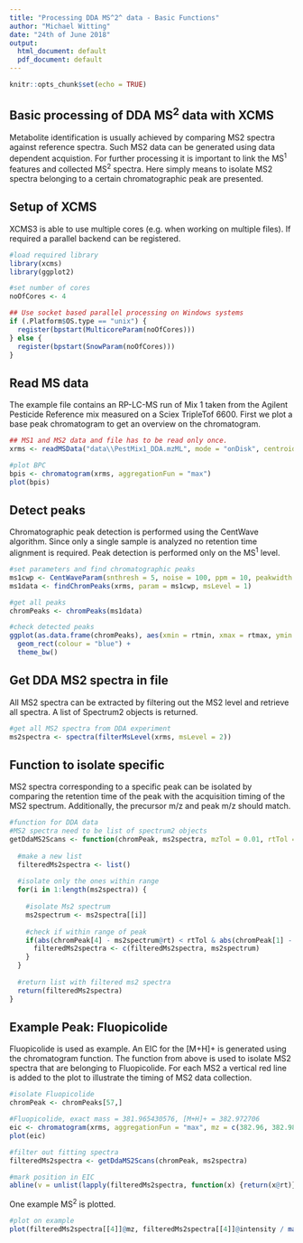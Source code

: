 ```yaml
---
title: "Processing DDA MS^2^ data - Basic Functions"
author: "Michael Witting"
date: "24th of June 2018"
output:
  html_document: default
  pdf_document: default
---
```


```r
knitr::opts_chunk$set(echo = TRUE)
```

## Basic processing of DDA MS^2^ data with XCMS

Metabolite identification is usually achieved by comparing MS2 spectra against reference spectra. Such MS2 data can be generated using data dependent acquistion. For further processing it is important to link the MS^1^ features and collected MS^2^ spectra. Here simply means to isolate MS2 spectra belonging to a certain chromatographic peak are presented.

## Setup of XCMS

XCMS3 is able to use multiple cores (e.g. when working on multiple files). If required a parallel backend can be registered.
```r
#load required library
library(xcms)
library(ggplot2)

#set number of cores
noOfCores <- 4

## Use socket based parallel processing on Windows systems
if (.Platform$OS.type == "unix") {
  register(bpstart(MulticoreParam(noOfCores)))
} else {
  register(bpstart(SnowParam(noOfCores)))
}
```

## Read MS data

The example file contains an RP-LC-MS run of Mix 1 taken from the Agilent Pesticide Reference mix measured on a Sciex TripleTof 6600. First we plot a base peak chromatogram to get an overview on the chromatogram.
```r
## MS1 and MS2 data and file has to be read only once.
xrms <- readMSData("data\\PestMix1_DDA.mzML", mode = "onDisk", centroided = TRUE)

#plot BPC
bpis <- chromatogram(xrms, aggregationFun = "max")
plot(bpis)
```

## Detect peaks

Chromatographic peak detection is performed using the CentWave algorithm. Since only a single sample is analyzed no retention time alignment is required. Peak detection is performed only on the MS^1^ level.

```r
#set parameters and find chromatographic peaks
ms1cwp <- CentWaveParam(snthresh = 5, noise = 100, ppm = 10, peakwidth = c(3,30))
ms1data <- findChromPeaks(xrms, param = ms1cwp, msLevel = 1)

#get all peaks
chromPeaks <- chromPeaks(ms1data)

#check detected peaks
ggplot(as.data.frame(chromPeaks), aes(xmin = rtmin, xmax = rtmax, ymin = mzmin, ymax = mzmax)) +
  geom_rect(colour = "blue") +
  theme_bw()

```

## Get DDA MS2 spectra in file

All MS2 spectra can be extracted by filtering out the MS2 level and retrieve all spectra. A list of Spectrum2 objects is returned.

```r
#get all MS2 spectra from DDA experiment
ms2spectra <- spectra(filterMsLevel(xrms, msLevel = 2))
```


## Function to isolate specific

MS2 spectra corresponding to a specific peak can be isolated by comparing the retention time of the peak with the acquisition timing of the MS2 spectrum. Additionally, the precursor m/z and peak m/z should match.

```r
#function for DDA data
#MS2 spectra need to be list of spectrum2 objects
getDdaMS2Scans <- function(chromPeak, ms2spectra, mzTol = 0.01, rtTol = 30) {
  
  #make a new list
  filteredMs2spectra <- list()
  
  #isolate only the ones within range
  for(i in 1:length(ms2spectra)) {
    
    #isolate Ms2 spectrum
    ms2spectrum <- ms2spectra[[i]]
    
    #check if within range of peak
    if(abs(chromPeak[4] - ms2spectrum@rt) < rtTol & abs(chromPeak[1] - ms2spectrum@precursorMz) < mzTol) {
      filteredMs2spectra <- c(filteredMs2spectra, ms2spectrum)
    }
  }
  
  #return list with filtered ms2 spectra
  return(filteredMs2spectra)
}

```

## Example Peak: Fluopicolide

Fluopicolide is used as example. An EIC for the [M+H]+ is generated using the chromatogram function. The function from above is used to isolate MS2 spectra that are belonging to Fluopicolide. For each MS2 a vertical red line is added to the plot to illustrate the timing of MS2 data collection.

```r
#isolate Fluopicolide
chromPeak <- chromPeaks[57,]

#Fluopicolide, exact mass = 381.965430576, [M+H]+ = 382.972706
eic <- chromatogram(xrms, aggregationFun = "max", mz = c(382.96, 382.98), rt = c(430,450))
plot(eic)

#filter out fitting spectra
filteredMs2spectra <- getDdaMS2Scans(chromPeak, ms2spectra)

#mark position in EIC
abline(v = unlist(lapply(filteredMs2spectra, function(x) {return(x@rt)})), col = "red")
```

One example MS^2^ is plotted.

```r
#plot on example
plot(filteredMs2spectra[[4]]@mz, filteredMs2spectra[[4]]@intensity / max(filteredMs2spectra[[4]]@intensity) *100, type = "h", xlim = c(50, 400), xlab = "m/z", ylab = "rel. Int.")
```

